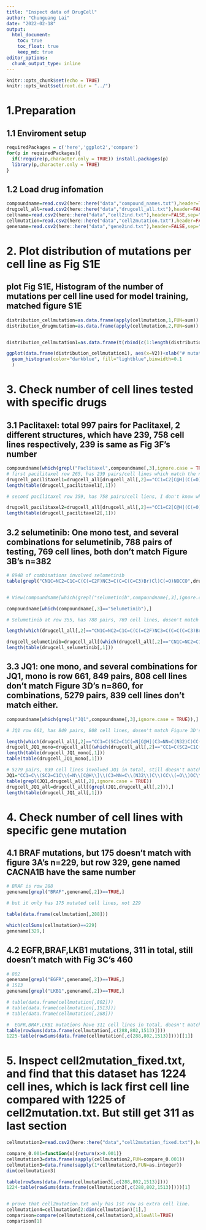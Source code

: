 ```yaml
---
title: "Inspect data of DrugCell"
author: "Chunguang Lai"
date: "2022-02-18"
output:
  html_document:
    toc: true
    toc_float: true
    keep_md: true
editor_options: 
  chunk_output_type: inline
---
```


```r
knitr::opts_chunk$set(echo = TRUE)
knitr::opts_knit$set(root.dir = "../")

```
# 1.Preparation 
## 1.1 Enviroment setup
```r
requiredPackages = c('here','ggplot2','compare')
for(p in requiredPackages){
  if(!require(p,character.only = TRUE)) install.packages(p)
  library(p,character.only = TRUE)
}
```


## 1.2 Load drug infomation

```r

compoundname=read.csv2(here::here("data","compound_names.txt"),header=TRUE,sep="\t")
drugcell_all=read.csv2(here::here("data","drugcell_all.txt"),header=FALSE,sep="\t")
cellname=read.csv2(here::here("data","cell2ind.txt"),header=FALSE,sep="\t")
cellmutation=read.csv2(here::here("data","cell2mutation.txt"),header=FALSE,sep=",")
genename=read.csv2(here::here("data","gene2ind.txt"),header=FALSE,sep="\t")

```





# 2. Plot distribution of mutations per cell line as Fig S1E
## plot Fig S1E, Histogram of the number of mutations per cell line used for model training, matched figure S1E
```r


distribution_cellmutation=as.data.frame(apply(cellmutation,1,FUN=sum))
distribution_drugmutation=as.data.frame(apply(cellmutation,2,FUN=sum))


distribution_cellmutation1=as.data.frame(t(rbind(c(1:length(distribution_cellmutation[,1])),(distribution_cellmutation[,1]))))

ggplot(data.frame(distribution_cellmutation1), aes(x=V2))+xlab("# mutation")+ylab("# cell lines")+ scale_x_continuous(limits=c(1,1335),trans='log10')+
  geom_histogram(color="darkblue", fill="lightblue",binwidth=0.1
  )


```

# 3. Check number of cell lines tested with specific drugs

## 3.1 Paclitaxel: total 997 pairs for Paclitaxel, 2 different structures, which have 239, 758 cell lines respectively, 239 is same as Fig 3F's number
```r
compoundname[which(grepl("Paclitaxel",compoundname[,3],ignore.case = TRUE)),]
# first pacilitaxel row 265, has 239 pairs/cell lines which match the number of Figure 3F
drugcell_pacilitaxel1=drugcell_all[drugcell_all[,2]=="CC1=C2[C@H](C(=O)[C@@]3([C@H](C[C@@H]4[C@]([C@H]3[C@@H]([C@@](C2(C)C)(C[C@@H]1OC(=O)[C@@H]([C@H](C5=CC=CC=C5)NC(=O)C6=CC=CC=C6)O)O)OC(=O)C7=CC=CC=C7)(CO4)OC(=O)C)O)C)OC(=O)C",]
length(table(drugcell_pacilitaxel1[,1]))

# second pacilitaxel row 359, has 758 pairs/cell liens, I don't know what it is

drugcell_pacilitaxel2=drugcell_all[drugcell_all[,2]=="CC1=C2[C@H](C(=O)[C@@]3([C@H](C[C@@H]4[C@](C3[C@@H]([C@@](C2(C)C)(C[C@@H]1OC(=O)[C@@H]([C@H](C5=CC=CC=C5)NC(=O)C6=CC=CC=C6)O)O)OC(=O)C7=CC=CC=C7)(CO4)OC(=O)C)O)C)OC(=O)C",]
length(table(drugcell_pacilitaxel2[,1]))

```


## 3.2 selumetinib: One mono test, and several combinations for selumetinib, 788 pairs of testing, 769 cell lines, both don't match Figure 3B's n=382
```r

# 8948 of combinations involved selumetinib
table(grepl("CN1C=NC2=C1C=C(C(=C2F)NC3=C(C=C(C=C3)Br)Cl)C(=O)NOCCO",drugcell_all[,2],fixed=TRUE))


# View(compoundname[which(grepl("selumetinib",compoundname[,3],ignore.case = TRUE)),])

compoundname[which(compoundname[,3]=="Selumetinib"),]

# Selumetinib at row 355, has 788 pairs, 769 cell lines, dosen't match Figure 3B's n=382

length(which(drugcell_all[,2]=="CN1C=NC2=C1C=C(C(=C2F)NC3=C(C=C(C=C3)Br)Cl)C(=O)NOCCO"))

drugcell_selumetinib=drugcell_all[(which(drugcell_all[,2]=="CN1C=NC2=C1C=C(C(=C2F)NC3=C(C=C(C=C3)Br)Cl)C(=O)NOCCO")),]
length(table(drugcell_selumetinib[,1]))

```

## 3.3 JQ1: one mono, and several combinations for JQ1, mono is row 661, 849 pairs, 808 cell lines don't match Figure 3D's n=860, for combinations, 5279 pairs, 839 cell lines don't match either.
```r

compoundname[which(grepl("JQ1",compoundname[,3],ignore.case = TRUE)),]

# JQ1 row 661, has 849 pairs, 808 cell lines, dosen't match Figure 3D's n=860

length(which(drugcell_all[,2]=="CC1=C(SC2=C1C(=N[C@H](C3=NN=C(N32)C)CC(=O)OC(C)(C)C)C4=CC=C(C=C4)Cl)C"))
drugcell_JQ1_mono=drugcell_all[(which(drugcell_all[,2]=="CC1=C(SC2=C1C(=N[C@H](C3=NN=C(N32)C)CC(=O)OC(C)(C)C)C4=CC=C(C=C4)Cl)C")),]
length(table(drugcell_JQ1_mono[,1]))
table(table(drugcell_JQ1_mono[,1]))

# 5279 pairs, 839 cell lines involved JQ1 in total, still doesn't match 860
JQ1="CC1=C\\(SC2=C1C\\(=N\\[C@H\\]\\(C3=NN=C\\(N32\\)C\\)CC\\(=O\\)OC\\(C\\)\\(C\\)C\\)C4=CC=C\\(C=C4\\)Cl\\)C"
table(grepl(JQ1,drugcell_all[,2],ignore.case = TRUE))
drugcell_JQ1_all=drugcell_all[(grepl(JQ1,drugcell_all[,2])),]
length(table(drugcell_JQ1_all[,1]))

```




# 4. Check number of cell lines with specific gene mutation

## 4.1 BRAF mutations, but 175 doesn't match with figure 3A's n=229, but row 329, gene named CACNA1B have the same number

```r
# BRAF is row 288
genename[grepl("BRAF",genename[,2])==TRUE,]

# but it only has 175 mutated cell lines, not 229

table(data.frame(cellmutation[,288]))

which(colSums(cellmutation)==229)
genename[329,]

```



## 4.2 EGFR,BRAF,LKB1 mutations, 311 in total, still doesn't match with Fig 3C's 460
```r
# 802
genename[grepl("EGFR",genename[,2])==TRUE,]
# 1513
genename[grepl("LKB1",genename[,2])==TRUE,]

# table(data.frame(cellmutation[,802]))
# table(data.frame(cellmutation[,1513]))
# table(data.frame(cellmutation[,288]))

#  EGFR,BRAF,LKB1 mutations have 311 cell lines in total, doesn't match 460
table(rowSums(data.frame(cellmutation[,c(288,802,1513)])))
1225-table(rowSums(data.frame(cellmutation[,c(288,802,1513)])))[[1]]

```


# 5. Inspect cell2mutation_fixed.txt, and find that this dataset has 1224 cell ines, which is lack first cell line compared with 1225 of cell2mutation.txt. But still get 311 as last section

```r
cellmutation2=read.csv2(here::here("data","cell2mutation_fixed.txt"),header=FALSE,sep=",")

compare_0.001=function(x){return(x>0.001)}
cellmutation3=data.frame(sapply(cellmutation2,FUN=compare_0.001))
cellmutation3=data.frame(sapply(1*cellmutation3,FUN=as.integer))
dim(cellmutation3)

table(rowSums(data.frame(cellmutation3[,c(288,802,1513)])))
1224-table(rowSums(data.frame(cellmutation3[,c(288,802,1513)])))[1]


# prove that cell2mutation.txt only has 1st row as extra cell line.
cellmutation4=cellmutation[2:dim(cellmutation)[1],]
comparison=compare(cellmutation4,cellmutation3,allowAll=TRUE)
comparison[1]
```



